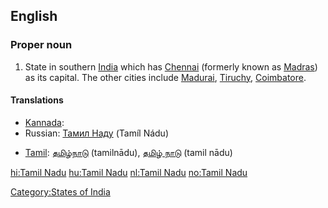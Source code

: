 ==English==
{{wikipedia}}

===Proper noun===
{{en-proper noun|sg=[[Tamil]] Nadu}}

# State in southern [[India]] which has [[Chennai]] (formerly known as [[Madras]]) as its capital. The other cities include [[Madurai]], [[Tiruchy]], [[Coimbatore]].

====Translations====
{{trans-top|state in southern India}}
* [[Kannada]]: {{t|kn|ತಮಿಳ್ ನಾಡು|sc=Knda}}
*Russian: [[Тамил Наду]] (Tamíl Nádu)
{{trans-mid}}
*[[Tamil]]: [[தமிழ்நாடு]] (tamilnādu), [[தமிழ் நாடு]] (tamil nādu)
{{trans-bottom}}

[[Category:States of India]]

[[hi:Tamil Nadu]]
[[hu:Tamil Nadu]]
[[nl:Tamil Nadu]]
[[no:Tamil Nadu]]